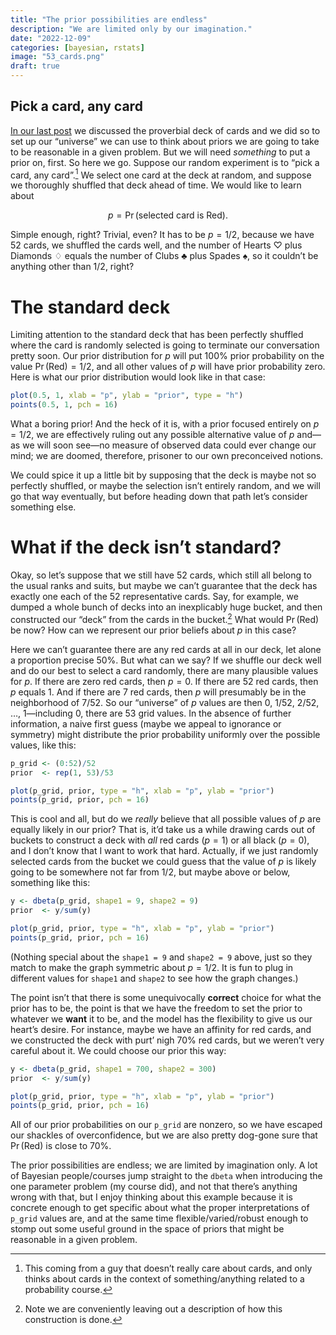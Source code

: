 ```yaml
---
title: "The prior possibilities are endless"
description: "We are limited only by our imagination."
date: "2022-12-09"
categories: [bayesian, rstats]
image: "53_cards.png"
draft: true
---
```


## Pick a card, any card

[In our last post](../2022-12-08-proverbial-deck/index.qmd) we discussed the proverbial deck of cards and we did so to set up our "universe" we can use to think about priors we are going to take to be reasonable in a given problem. But we will need *something* to put a prior on, first. So here we go. Suppose our random experiment is to "pick a card, any card".[^1] We select one card at the deck at random, and suppose we thoroughly shuffled that deck ahead of time. We would like to learn about

[^1]: This coming from a guy that doesn't really care about cards, and only thinks about cards in the context of something/anything related to a probability course.

$$
p = \Pr(\text{selected card is Red}).
$$

Simple enough, right? Trivial, even? It has to be $p = 1/2$, because we have 52 cards, we shuffled the cards well, and the number of Hearts $\heartsuit$ plus Diamonds $\diamondsuit$ equals the number of Clubs $\clubsuit$ plus Spades $\spadesuit$, so it couldn't be anything other than $1/2$, right?

# The standard deck

Limiting attention to the standard deck that has been perfectly shuffled where the card is randomly selected is going to terminate our conversation pretty soon. Our prior distribution for $p$ will put 100% prior probability on the value $\Pr(\text{Red}) = 1/2$, and all other values of $p$ will have prior probability zero. Here is what our prior distribution would look like in that case:

```r
plot(0.5, 1, xlab = "p", ylab = "prior", type = "h")
points(0.5, 1, pch = 16)
```

What a boring prior! And the heck of it is, with a prior focused entirely on $p = 1/2$, we are effectively ruling out any possible alternative value of $p$ and---as we will soon see---no measure of observed data could ever change our mind; we are doomed, therefore, prisoner to our own preconceived notions.

We could spice it up a little bit by supposing that the deck is maybe not so perfectly shuffled, or maybe the selection isn't entirely random, and we will go that way eventually, but before heading down that path let's consider something else.

# What if the deck isn't standard?

Okay, so let's suppose that we still have 52 cards, which still all belong to the usual ranks and suits, but maybe we can't guarantee that the deck has exactly one each of the 52 representative cards. Say, for example, we dumped a whole bunch of decks into an inexplicably huge bucket, and then constructed our "deck" from the cards in the bucket.[^2] What would $\Pr(\text{Red})$ be now? How can we represent our prior beliefs about $p$ in this case?

[^2]: Note we are conveniently leaving out a description of how this construction is done.

Here we can't guarantee there are any red cards at all in our deck, let alone a proportion precise 50%. But what can we say? If we shuffle our deck well and do our best to select a card randomly, there are many plausible values for $p$. If there are zero red cards, then $p = 0$. If there are 52 red cards, then $p$ equals 1. And if there are 7 red cards, then $p$ will presumably be in the neighborhood of $7/52$. So our "universe" of $p$ values are then $0$, $1/52$, $2/52$, $\ldots$, $1$---including 0, there are 53 grid values. In the absence of further information, a naive first guess (maybe we appeal to ignorance or symmetry) might distribute the prior probability uniformly over the possible values, like this:

```r
p_grid <- (0:52)/52
prior  <- rep(1, 53)/53

plot(p_grid, prior, type = "h", xlab = "p", ylab = "prior")
points(p_grid, prior, pch = 16)
```

This is cool and all, but do we *really* believe that all possible values of $p$ are equally likely in our prior? That is, it'd take us a while drawing cards out of buckets to construct a deck with *all* red cards ($p = 1$) or all black ($p = 0$), and I don't know that I want to work that hard. Actually, if we just randomly selected cards from the bucket we could guess that the value of $p$ is likely going to be somewhere not far from $1/2$, but maybe above or below, something like this:

```r
y <- dbeta(p_grid, shape1 = 9, shape2 = 9)
prior  <- y/sum(y)

plot(p_grid, prior, type = "h", xlab = "p", ylab = "prior")
points(p_grid, prior, pch = 16)
```

(Nothing special about the `shape1 = 9` and `shape2 = 9` above, just so they match to make the graph symmetric about $p = 1/2$. It is fun to plug in different values for `shape1` and `shape2` to see how the graph changes.)

The point isn't that there is some unequivocally **correct** choice for what the prior has to be, the point is that we have the freedom to set the prior to whatever we **want** it to be, and the model has the flexibility to give us our heart's desire. For instance, maybe we have an affinity for red cards, and we constructed the deck with purt' nigh 70% red cards, but we weren't very careful about it. We could choose our prior this way:

```r
y <- dbeta(p_grid, shape1 = 700, shape2 = 300)
prior  <- y/sum(y)

plot(p_grid, prior, type = "h", xlab = "p", ylab = "prior")
points(p_grid, prior, pch = 16)
```

All of our prior probabilities on our `p_grid` are nonzero, so we have escaped our shackles of overconfidence, but we are also pretty dog-gone sure that $\Pr(\text{Red})$ is close to 70%.

The prior possibilities are endless; we are limited by imagination only. A lot of Bayesian people/courses jump straight to the `dbeta` when introducing the one parameter problem (my course did), and not that there's anything wrong with that, but I enjoy thinking about this example because it is concrete enough to get specific about what the proper interpretations of `p_grid` values are, and at the same time flexible/varied/robust enough to stomp out some useful ground in the space of priors that might be reasonable in a given problem.
